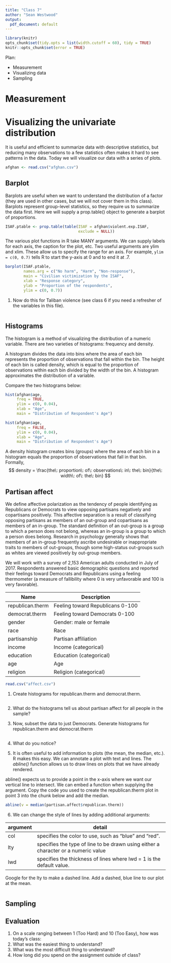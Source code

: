 ```yaml
---
title: "Class 7"
author: "Sean Westwood"
output:
  pdf_document: default
---
```


```r
library(knitr)
opts_chunk$set(tidy.opts = list(width.cutoff = 60), tidy = TRUE)
knitr::opts_chunk$set(error = TRUE)
```

Plan:

* Measurement
* Visualizing data 
* Sampling

# Measurement

# Visualizing the univariate distribution 

It is useful and efficient to summarize data with descriptive statistics, but reducing many observations to a few statistics often makes it hard to see patterns in the data.  Today we will visualize our data with a series of plots.

```r
afghan <- read.csv("afghan.csv")
```

## Barplot

Barplots are useful when we want to understand the distribution of a factor (they are used in other cases, but we will not cover them in this class).  Barplots represent group-level statistics, so they require us to summarize the data first.   Here we will supply a prop.table() object to generate a barplot of proportions.

```r
ISAF.ptable <- prop.table(table(ISAF = afghan$violent.exp.ISAF,
                                exclude = NULL))
```

The various plot functions in R take MANY arguments.  We can supply labels for each axis, the caption for the plot, etc.  Two useful arguments are ylim and xlim.  These allow us to specify the range for an axis.  For example, `ylim = c(0, 0.7)` tells R to start the y-axis at 0 and to end it at .7.

```r
barplot(ISAF.ptable,
        names.arg = c("No harm", "Harm", "Non-response"),
        main = "Civilian victimization by the ISAF",
        xlab = "Response category",
        ylab = "Proportion of the respondents", 
		ylim = c(0, 0.7))
```

1. Now do this for Taliban violence (see class 6 if you need a refresher of the variables in this file).

```r

```

## Histograms

The histogram is a method of visualizing the distribution of a numeric variable.  There are two varieties of histograms: frequency and density.  

A histogram divides the data into bins where the area of each bin represents the proportion of observations that fall within the bin. The height of each bin is called density, which is equal to the proportion of observations within each bin divided by the width of the bin. A histogram approximates the distribution of a variable.

Compare the two histograms below:

```r
hist(afghan$age, 
	 freq = TRUE, 
	 ylim = c(0, 0.04), 
	 xlab = "Age",
     main = "Distribution of Respondent's Age")
```

```r
hist(afghan$age, 
	 freq = FALSE, 
	 ylim = c(0, 0.04), 
	 xlab = "Age",
     main = "Distribution of Respondent's Age")
```

A density histogram creates bins (groups) where the area of each bin in a histogram equals the proportion of observations that fall in that bin.  Formally, $$ density = \frac{the\: proportion\: of\: observations\: in\: the\: bin}{the\: width\: of\: the\: bin} $$

## Partisan affect

We define affective polarization as the tendency of people identifying as Republicans or Democrats to view opposing partisans negatively and copartisans positively. This affective separation is a result of classifying opposing partisans as members of an out-group and copartisans as members of an in-group. The standard definition of an out-group is a group to which a person does not belong, whereas an in-group is a group to which a person does belong. Research in psychology generally shows that members of an in-group frequently ascribe undesirable or inappropriate traits to members of out-groups, though some high-status out-groups such as whites are viewed positively by out-group members. 

We will work with a survey of 2,153 American adults conducted in July of 2017.  Respondents answered basic demographic questions and reported their feelings toward Democrats and Republicans using a feeling thermometer (a measure of fallibility where 0 is very unfavorable and 100 is very favorable).

| Name             | Description                      |
|------------------|----------------------------------|
| republican.therm | Feeling toward Republicans 0-100 |
| democrat.therm   | Feeling toward Democrats 0-100   |
| gender           | Gender: male or female           |
| race             | Race                             |
| partisanship     | Partisan affiliation             |
| income           | Income (categorical)             |
| education        | Education (categorical)          |
| age              | Age                              |
| religion         | Religion (categorical)           |

```r
read.csv("affect.csv")
```

1.  Create histograms for republican.therm and democrat.therm.
```r

```

2. What do the histograms tell us about partisan affect for all people in the sample?

3. Now, subset the data to just Democrats.  Generate histograms for republican.therm and democrat.therm
```r

```

4. What do you notice?

5. It is often useful to add information to plots (the mean, the median, etc.).  R makes this easy.  We can annotate a plot with text and lines.  The *abline()* function allows us to draw lines on plots that we have already rendered.  

abline() expects us to provide a point in the x-axis where we want our vertical line to intersect.  We can embed a function when supplying the argument.  Copy the code you used to create the republican.therm plot in point 3 into the chunk below and add the median.

```r
abline(v = median(partisan.affect$republican.therm))
```

6. We can change the style of lines by adding additional arguments:

| argument  | detail                                                                             |
|-----------|------------------------------------------------------------------------------------|
| col     | specifies the color to use, such as "blue" and "red".                              |
| lty       | specifies the type of line to be drawn using either a character or a numeric value |
| lwd       | specifies the thickness of lines where lwd = 1 is the default value.               |

Google for the lty to make a dashed line.  Add a dashed, blue line to our plot at the mean.

```r

```



## Sampling

## Evaluation

1. On a scale ranging between 1 (Too Hard) and 10 (Too Easy), how was today's class: 
2. What was the easiest thing to understand?
3. What was the most difficult thing to understand?
4. How long did you spend on the assignment outside of class?